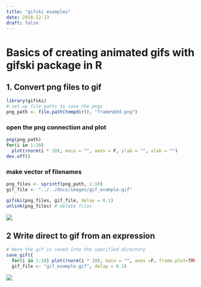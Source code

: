 ```yaml
---
title: "gifski examples"
date: 2018-12-23
draft: false
---
```


# Basics of creating animated gifs with gifski package in R


## 1. Convert png files to gif
```r
library(gifski)
# set up file paths to save the pngs
png_path <- file.path(tempdir(), "frame%03d.png")
```

### open the png connection and plot
```r
png(png_path)
for(i in 1:10)
  plot(rnorm(i * 10), main = "", axes = F, ylab = "", xlab = "")
dev.off()
```

### make vector of filenames
```r
png_files <- sprintf(png_path, 1:10)
gif_file <- "../../docs/images/gif_example.gif"

gifski(png_files, gif_file, delay = 0.1)
unlink(png_files) # delete files
```
![](docs/images/gif_example.gif)


## 2 Write direct to gif from an expression

```r
# Here the gif is saved into the specified directory
save_gif({
  for(i in 1:10) plot(rnorm(i * 10), main = "", axes =F, frame.plot=TRUE, ylab = "", xlab = "")},
  gif_file <- "gif_example.gif", delay = 0.1)

```
![](docs/images/gif_example.gif)
